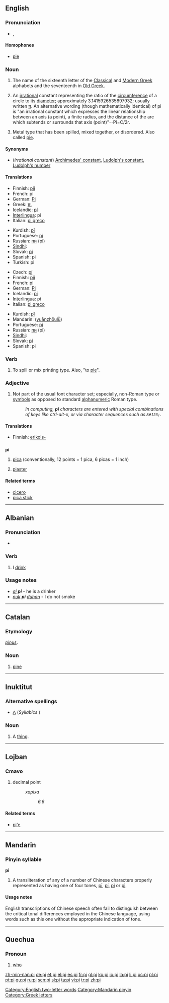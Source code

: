 {{letter_disp2|omicron|[[image:Greek_uc_pi.png|41px]][[image:Greek_lc_pi.png|30px]] |rho|πι|Π|π}}
{{also|pI|pī|pí|pǐ|pì}}
==English==

===Pronunciation===
* {{IPA|/paɪ/}}, {{SAMPA|/paI/}}
*: {{rhymes|aɪ}}

====Homophones====
* [[pie]]

===Noun===
{{en-noun}}

# The name of the sixteenth letter of the [[Classical Greek|Classical]] and [[Modern Greek]] alphabets and the seventeenth in [[Old Greek]].
# {{mathematics}} An [[irrational]] constant representing the ratio of the [[circumference]] of a circle to its [[diameter]]; approximately 3.1415926535897932; usually written [[π]]. An alternative wording (though mathematically identical) of pi is "an irrational constant which expresses the linear relationship between an axis (a point), a finite radius, and the distance of the arc which subtends or surrounds that axis (point)"--Pi=C/2r.
# {{context|typesetting}} Metal type that has been spilled, mixed together, or disordered. Also called [[pie]].

====Synonyms====
* (''irrational constant'') [[Archimedes' constant]], [[Ludolph's constant]], [[Ludolph's number]]

====Translations====
{{trans-top|letter of Greek alphabet}}
* Finnish: [[pii]]
* French: pi {{m}}
* German: [[Pi]]
* Greek: [[πι]] {{n}}
* Icelandic: [[pí]] {{n}}
* [[Interlingua]]: pi
* Italian: [[pi greco]] {{m}}
{{trans-mid}}
* Kurdish: [[pî]] {{f}}
* Portuguese: [[pi#Portuguese|pi]] {{m}}
* Russian: [[пи]] (pi)
* [[Sindhi]]: {{SDchar|[[پاءِ]]}}
* Slovak: [[pí]]
* Spanish: pi {{f}}
* Turkish: pi
{{trans-bottom}}

{{trans-top|irrational mathematical constant}}
* Czech: [[pí]]
* Finnish: [[pii]]
* French: pi {{m}}
* German: [[Pi]]
* Icelandic: [[pí]] {{n}}
* [[Interlingua]]: pi
* Italian: [[pi greco]] {{m}}
{{trans-mid}}
* Kurdish: [[pî]] {{f}}
* Mandarin: {{zh-ts|圓周率|圆周率}} ([[yuānzhōulǜ]])
* Portuguese: [[pi#Portuguese|pi]] {{m}}
* Russian: [[пи]] (pi)
* [[Sindhi]]: {{SDchar|[[پاءِ]]}}
* Slovak: [[pí]]
* Spanish: pi {{f}}
{{trans-bottom}}

{{trans-top|metal type that has been spilled}}
{{trans-mid}}
{{trans-bottom}}

===Verb===
{{en-verb|pies|piing|pied}}

# {{context|typesetting}} To spill or mix printing type. Also, "to [[pie]]".

===Adjective===
{{en-adj|-}}

# {{typography}} Not part of the usual font character set; especially, non-Roman type or [[symbol]]s as opposed to standard [[alphanumeric]] Roman type.
#: ''In computing, '''pi''' characters are entered with special combinations of keys like ctrl-alt-x, or via character sequences such as <tt>&amp;#123;</tt>.''

====Translations====
{{trans-top|not part of the usual font}}
* Finnish: [[erikoismerkki|erikois-]]
{{trans-mid}}
{{trans-bottom}}

==={{abbreviation}}===
'''pi'''

# {{typography}} [[pica]] (conventionally, 12 points = 1 pica, 6 picas = 1 inch)
# [[piaster]]

====Related terms====
* [[cicero]]
* [[pica stick]]

[[Category:English two-letter words]]

----

==Albanian==

===Pronunciation===
* {{IPA|[pi]|lang=sq}}

===Verb===
{{sq-verb|piva|pirë}}

# I [[drink]]

===Usage notes===
* ''[[ai]] '''pi''''' - he is a drinker
* ''[[nuk]] '''pi''' [[duhan]]'' - I do not smoke

----

==Catalan==

===Etymology===
{{etyl|la|ca}} ''[[pinus]]''.

===Noun===
{{infl|ca|noun}}

# [[pine]]

----

==Inuktitut==

===Alternative spellings===
* [[ᐱ]] (''Syllabics'' )

===Noun===
{{infl|iu|noun}}

# A [[thing]].

----

==Lojban==

===Cmavo===
{{jbo-cmavo}}

# decimal point
#: ''xapixa''
#:: ''6.6''

====Related terms====
* [[pi'e]]

----

==Mandarin==

===Pinyin syllable===
'''pi'''

# A transliteration of any of a number of Chinese characters properly represented as having one of four tones, [[pī]], [[pí]], [[pǐ]] or [[pì]].

====Usage notes====
English transcriptions of Chinese speech often fail to distinguish between the critical tonal differences employed in the Chinese language, using words such as this one without the appropriate indication of tone.

[[Category:Mandarin pinyin]]

----

==Quechua==

===Pronoun===
{{infl|qu|pronoun}}

# [[who]]

[[Category:Greek letters]]

[[zh-min-nan:pi]]
[[de:pi]]
[[et:pi]]
[[el:pi]]
[[es:pi]]
[[fr:pi]]
[[gl:pi]]
[[ko:pi]]
[[io:pi]]
[[la:pi]]
[[li:pi]]
[[oc:pi]]
[[pl:pi]]
[[pt:pi]]
[[qu:pi]]
[[ru:pi]]
[[scn:pi]]
[[sl:pi]]
[[ta:pi]]
[[vi:pi]]
[[tr:pi]]
[[zh:pi]]